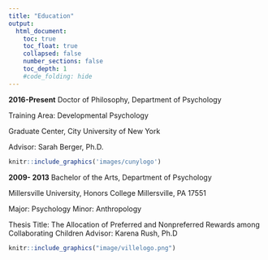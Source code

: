 ```yaml
---
title: "Education"
output:
  html_document:
    toc: true
    toc_float: true
    collapsed: false
    number_sections: false
    toc_depth: 1
    #code_folding: hide
---
```


**2016-Present**	Doctor of Philosophy, Department of Psychology

Training Area: Developmental Psychology

Graduate Center, City University of New York

Advisor: Sarah Berger, Ph.D.  

```r
knitr::include_graphics('images/cunylogo')
```

**2009- 2013**		Bachelor of the Arts, Department of Psychology 

Millersville University, Honors College
Millersville, PA 17551

Major: Psychology
Minor: Anthropology 

Thesis Title: The Allocation of Preferred and Nonpreferred Rewards among Collaborating Children
Advisor: Karena Rush, Ph.D

```r

knitr::include_graphics("image/villelogo.png")
```
